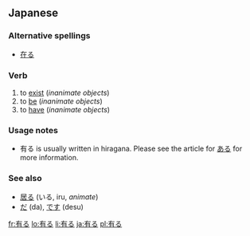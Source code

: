 ==Japanese==
{{ja-kanjitab|有}}

===Alternative spellings===
*[[在る]]

===Verb===
{{ja-verb|kk|type=1|tr=intrans|hira=ある|rom=aru}}

# to [[exist]] (''inanimate objects'')
# to [[be]] (''inanimate objects'')
# to [[have]] (''inanimate objects'')

===Usage notes===
*有る is usually written in hiragana. Please see the article for [[ある]] for more information.

===See also===
*[[居る]] (いる, iru, ''animate'')
*[[だ]] (da), [[です]] (desu)

[[fr:有る]]
[[lo:有る]]
[[li:有る]]
[[ja:有る]]
[[pl:有る]]